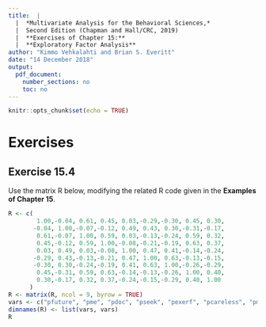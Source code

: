 ```yaml
---
title:  |  
  |  *Multivariate Analysis for the Behavioral Sciences,*
  |  Second Edition (Chapman and Hall/CRC, 2019)
  |  **Exercises of Chapter 15:**
  |  **Exploratory Factor Analysis**
author: "Kimmo Vehkalahti and Brian S. Everitt"
date: "14 December 2018"
output: 
  pdf_document:
    number_sections: no
    toc: no
---
```


```r
knitr::opts_chunk$set(echo = TRUE)
```

# Exercises

## Exercise 15.4

Use the matrix R below, modifying the related R code given in the **Examples of Chapter 15**.

```r
R <- c(
        1.00,-0.04, 0.61, 0.45, 0.03,-0.29,-0.30, 0.45, 0.30,
       -0.04, 1.00,-0.07,-0.12, 0.49, 0.43, 0.30,-0.31,-0.17,
        0.61,-0.07, 1.00, 0.59, 0.03,-0.13,-0.24, 0.59, 0.32,
        0.45,-0.12, 0.59, 1.00,-0.08,-0.21,-0.19, 0.63, 0.37,
        0.03, 0.49, 0.03,-0.08, 1.00, 0.47, 0.41,-0.14,-0.24,
       -0.29, 0.43,-0.13,-0.21, 0.47, 1.00, 0.63,-0.13,-0.15,
       -0.30, 0.30,-0.24,-0.19, 0.41, 0.63, 1.00,-0.26,-0.29,
        0.45,-0.31, 0.59, 0.63,-0.14,-0.13,-0.26, 1.00, 0.40,
        0.30,-0.17, 0.32, 0.37,-0.24,-0.15,-0.29, 0.40, 1.00
      )
R <- matrix(R, ncol = 9, byrow = TRUE)
vars <- c("pfuture", "pme", "pdoc", "pseek", "pexerf", "pcareless", "pmyresp", "pcontdoc", "pnplucky")
dimnames(R) <- list(vars, vars)
R
```
